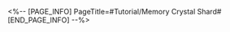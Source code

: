 <%-- [PAGE_INFO]
PageTitle=#Tutorial/Memory Crystal Shard#
[END_PAGE_INFO] --%>
{{Tutorial
|sort      = 612901
|title     = Memory Crystal Shard
|subtitle  = 
|type      = Adventure
|about     = 
|image1    = Tutorial Memory Crystal Shard 1.png{{subst:void|<!--$UPLOAD:<<SpriteOutput/TutorialPic/TutorialPage_634402.png>-<Tutorial Memory Crystal Shard 1.png>-<Tutorial Files>>-->}}
|text1     = Explore the Eternal Land, find the scattered Memory Crystal Shards, and witness more memories of this world.
|image2    = Tutorial Memory Crystal Shard 2.png{{subst:void|<!--$UPLOAD:<<SpriteOutput/TutorialPic/TutorialPage_634403.png>-<Tutorial Memory Crystal Shard 2.png>-<Tutorial Files>>-->}}
|text2     = Memory Crystal Shards can help you to redeem items in specific shops, or let the Garmentmaker point out the location of nymphs you have not collected.
}}